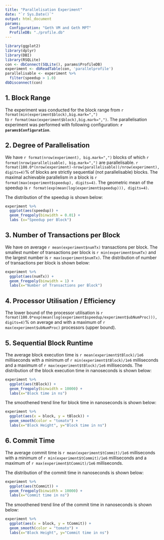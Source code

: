 ```yaml
---
title: "Parallelisation Experiment"
date: "`r Sys.Date()`"
output: html_document
params: 
  Configuration: "Geth VM and Geth MPT"
  ProfileDB: "./profile.db"
---
```


```r
library(ggplot2)
library(dplyr)
library(DBI)
library(RSQLite)
con <- dbConnect(SQLite(), params$ProfileDB)
experiment <- dbReadTable(con, 'parallelprofile')
parallelisable <- experiment %>%
  filter(speedup > 1.0)
dbDisconnect(con)
```

## 1. Block Range

The experiment was conducted for the block range from `r format(min(experiment$block),big.mark=",")`  
to `r format(max(experiment$block),big.mark=",")`. The parallelisation experiment was
performed with following configuration: **`r params$Configuration`**.

## 2. Degree of Parallelisation 

We have `r format(nrow(experiment), big.mark=",")` blocks of which 
`r format(nrow(parallelisable), big.mark=",")` are parallelisable.
`r format(100.0*(nrow(experiment)-nrow(parallelisable))/nrow(experiment), digits=4)`% of blocks are 
strictly sequential (not parallelisable) blocks. 
The maximal achievable parallelism in a block is `r format(max(experiment$speedup), digits=4)`.
The geometric mean of the speedup is `r format(exp(mean(log(experiment$speedup))), digits=4)`.

The distribution of the speedup is shown below:
```r
experiment %>% 
  ggplot(aes(speedup)) + 
  geom_freqpoly(binwidth = 0.01) + 
  labs (x="Speedup per Block")
```

## 3. Number of Transactions per Block

We have on average `r mean(experiment$numTx)` transactions per block. The 
smallest number of transactions per block is `r min(experiment$numTx)` and the 
largest number is `r max(experiment$numTx)`. The distribution of number of 
transactions per block is shown below:

```r
experiment %>% 
  ggplot(aes(numTx)) + 
  geom_freqpoly(binwidth = 1) +
  labs(x="Number of Transactions per Block")
```

## 4. Processor Utilisation / Efficiency

The lower bound of the processor utilisation is 
`r format(100.0*exp(mean(log(experiment$speedup/experiment$ubNumProc))), digits=4)`% 
on average and with a maximum of `r max(experiment$ubNumProc)` processors (upper bound).

## 5. Sequential Block Runtime 

The average block execution time is `r mean(experiment$tBlock)/1e6` milliseconds with 
a minimum of `r min(experiment$tBlock)/1e6` milliseconds and a maximum of 
`r max(experiment$tBlock)/1e6` milliseconds.  The distribution of the block execution 
time in nanoseconds is shown below:

```r
experiment %>% 
  ggplot(aes(tBlock)) + 
  geom_freqpoly(binwidth = 10000) + 
  labs(x="Block time in ns")
```

The smoothened trend line for block time in nanoseconds is shown below:
```r
experiment %>% 
  ggplot(aes(x = block, y = tBlock)) + 
  geom_smooth(color = "tomato") + 
  labs(x="Block Height", y="Block time in ns")
```

## 6. Commit Time

The average commit time is `r mean(experiment$tCommit)/1e6` milliseconds with 
a minimum of `r min(experiment$tCommit)/1e6` milliseconds and a maximum of `r max(experiment$tCommit)/1e6` milliseconds.

The distribution of the commit time in nanoseconds is shown below:

```r
experiment %>% 
  ggplot(aes(tCommit)) + 
  geom_freqpoly(binwidth = 10000) + 
  labs(x="Commit time in ns")
```

The smoothened trend line of the commit time in nanoseconds is shown below:
```r
experiment %>% 
  ggplot(aes(x = block, y = tCommit)) + 
  geom_smooth(color = "tomato") + 
  labs(x="Block Height", y="Commit time in ns")
```


